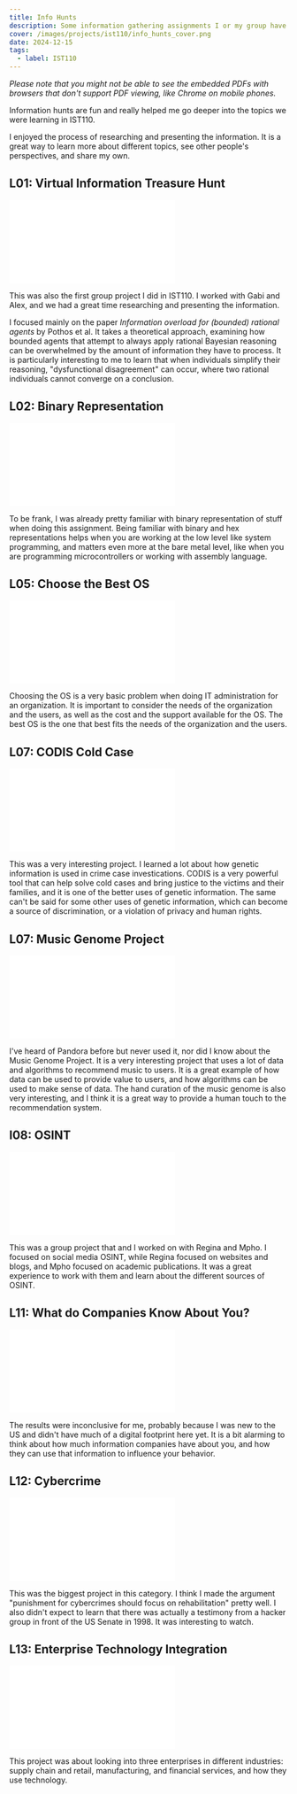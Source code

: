 ```yaml
---
title: Info Hunts
description: Some information gathering assignments I or my group have done for IST110.
cover: /images/projects/ist110/info_hunts_cover.png
date: 2024-12-15
tags:
  - label: IST110
---
```


*Please note that you might not be able to see the embedded PDFs with browsers that don't support PDF viewing, like Chrome on mobile phones.*

Information hunts are fun and really helped me go deeper into the topics we were learning in IST110.

I enjoyed the process of researching and presenting the information. It is a great way to learn more about different topics, see other people's perspectives, and share my own.

## L01: Virtual Information Treasure Hunt

<object data="/pdfs/projects/ist110/l01_virtual_information.pdf" type="application/pdf" width="100%" height="600px" className="rounded-lg">
    <embed src="/pdfs/projects/ist110/l01_virtual_information.pdf" />
</object>

This was also the first group project I did in IST110. I worked with Gabi and Alex, and we had a great time researching and presenting the information.

I focused mainly on the paper *Information overload for (bounded) rational agents* by Pothos et al. It takes a theoretical approach, examining how bounded agents that attempt to always apply rational Bayesian reasoning can be overwhelmed by the amount of information they have to process. It is particularly interesting to me to learn that when individuals simplify their reasoning, "dysfunctional disagreement" can occur, where two rational individuals cannot converge on a conclusion.
## L02: Binary Representation

<object data="/pdfs/projects/ist110/l02_binary_representation.pdf" type="application/pdf" width="100%" height="600px" className="rounded-lg">
    <embed src="/pdfs/projects/ist110/l02_binary_representation.pdf" />
</object>

To be frank, I was already pretty familiar with binary representation of stuff when doing this assignment. Being familiar with binary and hex representations helps when you are working at the low level like system programming, and matters even more at the bare metal level, like when you are programming microcontrollers or working with assembly language.

## L05: Choose the Best OS

<object data="/pdfs/projects/ist110/l05_choose_the_best_os.pdf" type="application/pdf" width="100%" height="600px" className="rounded-lg">
    <embed src="/pdfs/projects/ist110/l05_choose_the_best_os.pdf" />
</object>

Choosing the OS is a very basic problem when doing IT administration for an organization. It is important to consider the needs of the organization and the users, as well as the cost and the support available for the OS. The best OS is the one that best fits the needs of the organization and the users.

## L07: CODIS Cold Case

<object data="/pdfs/projects/ist110/l07_codis_cold_case.pdf" type="application/pdf" width="100%" height="600px" className="rounded-lg">
    <embed src="/pdfs/projects/ist110/l07_codis_cold_case.pdf" />
</object>

This was a very interesting project. I learned a lot about how genetic information is used in crime case investications. CODIS is a very powerful tool that can help solve cold cases and bring justice to the victims and their families, and it is one of the better uses of genetic information. The same can't be said for some other uses of genetic information, which can become a source of discrimination, or a violation of privacy and human rights.

## L07: Music Genome Project

<object data="/pdfs/projects/ist110/l07_music_genome_project.pdf" type="application/pdf" width="100%" height="600px" className="rounded-lg">
    <embed src="/pdfs/projects/ist110/l07_music_genome_project.pdf" />
</object>

I've heard of Pandora before but never used it, nor did I know about the Music Genome Project. It is a very interesting project that uses a lot of data and algorithms to recommend music to users. It is a great example of how data can be used to provide value to users, and how algorithms can be used to make sense of data. The hand curation of the music genome is also very interesting, and I think it is a great way to provide a human touch to the recommendation system.

## l08: OSINT

<object data="/pdfs/projects/ist110/l08_osint.pdf" type="application/pdf" width="100%" height="600px" className="rounded-lg">
    <embed src="/pdfs/projects/ist110/l08_osint.pdf" />
</object>

This was a group project that and I worked on with Regina and Mpho. I focused on social media OSINT, while Regina focused on websites and blogs, and Mpho focused on academic publications. It was a great experience to work with them and learn about the different sources of OSINT.

## L11: What do Companies Know About You?

<object data="/pdfs/projects/ist110/l11_what_do_companies_know_about_you.pdf" type="application/pdf" width="100%" height="600px" className="rounded-lg">
    <embed src="/pdfs/projects/ist110/l11_what_do_companies_know_about_you.pdf" />
</object>

The results were inconclusive for me, probably because I was new to the US and didn't have much of a digital footprint here yet. It is a bit alarming to think about how much information companies have about you, and how they can use that information to influence your behavior.

## L12: Cybercrime

<object data="/pdfs/projects/ist110/l12_cybercrime.pdf" type="application/pdf" width="100%" height="600px" className="rounded-lg">
    <embed src="/pdfs/projects/ist110/l12_cybercrime.pdf" />
</object>

This was the biggest project in this category. I think I made the argument "punishment for cybercrimes should focus on rehabilitation" pretty well. I also didn't expect to learn that there was actually a testimony from a hacker group in front of the US Senate in 1998. It was interesting to watch.

## L13: Enterprise Technology Integration

<object data="/pdfs/projects/ist110/l13_enterprise_technology_integration.pdf" type="application/pdf" width="100%" height="600px" className="rounded-lg">
    <embed src="/pdfs/projects/ist110/l13_enterprise_technology_integration.pdf" />
</object>

This project was about looking into three enterprises in different industries: supply chain and retail, manufacturing, and financial services, and how they use technology.
